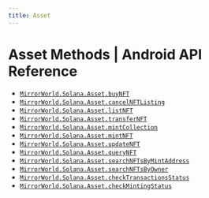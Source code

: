 ```yaml
---
title: Asset
---
```


# Asset Methods | Android API Reference

- [`MirrorWorld.Solana.Asset.buyNFT`](/api-reference/android/solana/asset/buyNFT)
- [`MirrorWorld.Solana.Asset.cancelNFTListing`](/api-reference/android/solana/asset/cancelNFTListing)
- [`MirrorWorld.Solana.Asset.listNFT`](/api-reference/android/solana/asset/listNFT)
- [`MirrorWorld.Solana.Asset.transferNFT`](/api-reference/android/solana/asset/transferNFT)
- [`MirrorWorld.Solana.Asset.mintCollection`](/api-reference/android/solana/asset/mintCollection)
- [`MirrorWorld.Solana.Asset.mintNFT`](/api-reference/android/solana/asset/mintNFT)
- [`MirrorWorld.Solana.Asset.updateNFT`](/api-reference/android/solana/asset/updateNFT)
- [`MirrorWorld.Solana.Asset.queryNFT`](/api-reference/android/solana/asset/queryNFT)
- [`MirrorWorld.Solana.Asset.searchNFTsByMintAddress`](/api-reference/android/solana/asset/searchNFTsByMintAddress)
- [`MirrorWorld.Solana.Asset.searchNFTsByOwner`](/api-reference/android/solana/asset/searchNFTsByOwner)
- [`MirrorWorld.Solana.Asset.checkTransactionsStatus`](/api-reference/android/solana/confirmation/checkTransactionsStatus)
- [`MirrorWorld.Solana.Asset.checkMintingStatus`](/api-reference/android/solana/confirmation/checkMintingStatus)
